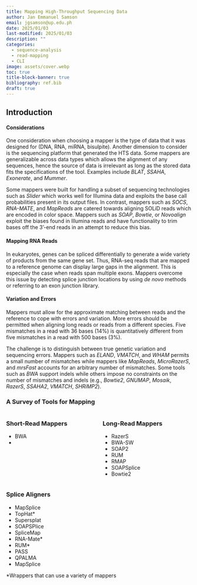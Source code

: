 ```yaml
---
title: Mapping High-Throughput Sequencing Data
author: Jan Emmanuel Samson
email: jgsamson@up.edu.ph
date: 2025/01/03
last-modified: 2025/01/03
description: ""
categories:
  - sequence-analysis
  - read-mapping
  - CLI
image: assets/cover.webp
toc: true
title-block-banner: true
bibliography: ref.bib
draft: true
---
```


## Introduction

#### Considerations

One consideration when choosing a mapper is the type of data that it was designed for (DNA, RNA, miRNA, bisulpite). Another dimension to consider is the sequencing platform that generated the HTS data. Some mappers are generalizable across data types which allows the alignment of any sequences, hence the source of data is irrelevant as long as the stored data fits the specifications of the tool. Examples include _BLAT_, _SSAHA_, _Exonerate_, and _Mummer_. 

Some mappers were built for handling a subset of sequencing technologies such as _Slider_ which works well for Illumina data and exploits the base call probabilities present in its output files. In contrast, mappers such as _SOCS_, _RNA-MATE_, and _MapReads_ are catered towards aligning SOLiD reads which are encoded in color space. Mappers such as _SOAP_, _Bowtie_, or _Novoalign_ exploit the biases found in Illumina reads and have functionality to trim bases off the 3'-end reads in an attempt to reduce this bias.

#### Mapping RNA Reads

In eukaryotes, genes can be spliced differentially to generate a wide variety of products from the same gene set. Thus, RNA-seq reads that are mapped to a reference genome can display large gaps in the alignment. This is especially the case when reads span multiple exons. Mappers overcome this issue by detecting splice junction locations by using _de novo_ methods or referring to an exon junction library. 

#### Variation and Errors

Mappers must allow for the approximate matching between reads and the reference to cope with errors and variation. More errors should be permitted when aligning long reads or reads from a different species. Five mismatches in a read with 36 bases (14%) is quantitatively different from five mismatches in a read with 500 bases (3%). 

The challenge is to distinguish between true genetic variation and sequencing errors. Mappers such as _ELAND_, _VMATCH_, and _WHAM_ permits a small number of mismatches while mappers like _MapReads_, _MicroRazerS_, and _mrsFast_ accounts for an arbitrary number of mismatches. Some tools such as _BWA_ support indels while others impose no constraints on the number of mismatches and indels (e.g., _Bowtie2_, _GNUMAP_, _Mosaik_, _RazerS_, _SSAHA2_, _VMATCH_, _SHRiMP2_).

### A Survey of Tools for Mapping


:::: {.columns}
::: {.column width="50%"}

### Short-Read Mappers

- BWA
- 

:::
::: {.column width="50%"}

### Long-Read Mappers

- RazerS
- BWA-SW
- SOAP2
- RUM
- RMAP
- SOAPSplice
- Bowtie2

:::
::::

### Splice Aligners

- MapSplice
- TopHat*
- Supersplat
- SOAPSPlice
- SpliceMap
- RNA-Mate*
- RUM*
- PASS
- QPALMA
- MapSplice

::: {.column-margin}
*Wrappers that can use a variety of mappers
:::
